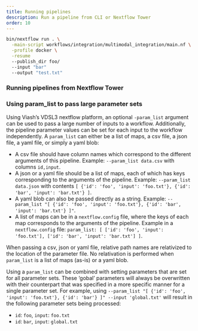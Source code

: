 ```yaml
---
title: Running pipelines
description: Run a pipeline from CLI or Nextflow Tower
order: 10
---
```


```bash
bin/nextflow run . \
  -main-script workflows/integration/multimodal_integration/main.nf \
  -profile docker \
  -resume 
  --publish_dir foo/
  --input "bar"
  --output "test.txt"
```

### Running pipelines from Nextflow Tower

### Using param_list to pass large parameter sets

Using Viash's VDSL3 nextflow platform, an optional `-param_list` argument can be used to pass a large number of inputs to a workflow. Additionally, the pipeline parameter values can be set for each input to the workflow independently. A `param_list` can either be a list of maps, a csv file, a json file, a yaml file, or simply a yaml blob:

* A csv file should have column names which correspond to the different arguments of this pipeline. Example: `--param_list data.csv` with columns `id,input`.
* A json or a yaml file should be a list of maps, each of which has keys corresponding to the arguments of the pipeline. Example: `--param_list data.json` with contents `[ {'id': 'foo', 'input': 'foo.txt'}, {'id': 'bar', 'input': 'bar.txt'} ]`.
* A yaml blob can also be passed directly as a string. Example: `--param_list "[ {'id': 'foo', 'input': 'foo.txt'}, {'id': 'bar', 'input': 'bar.txt'} ]"`.
* A list of maps can be in a `nextflow.config` file, where the keys of each map corresponds to the arguments of the pipeline. Example in a `nextflow.config` file: `param_list: [ ['id': 'foo', 'input': 'foo.txt'], ['id': 'bar', 'input': 'bar.txt'] ]`.

When passing a csv, json or yaml file, relative path names are relativized to the location of the parameter file. No relativation is performed when `param_list` is a list of maps (as-is) or a yaml blob.

Using a `param_list` can be combined with setting parameters that are set for all parameter sets. These 'gobal' parameters will always be overwritten with their counterpart that was specified in a more specific manner for a single parameter set. For example, using 
```--param_list "[ {'id': 'foo', 'input': 'foo.txt'}, {'id': 'bar'} ]" --input 'global.txt'```
will result in the following parameter sets being processed:

* `id`: `foo`, `input`: `foo.txt`
* `id`: `bar`, `input`: `global.txt`
